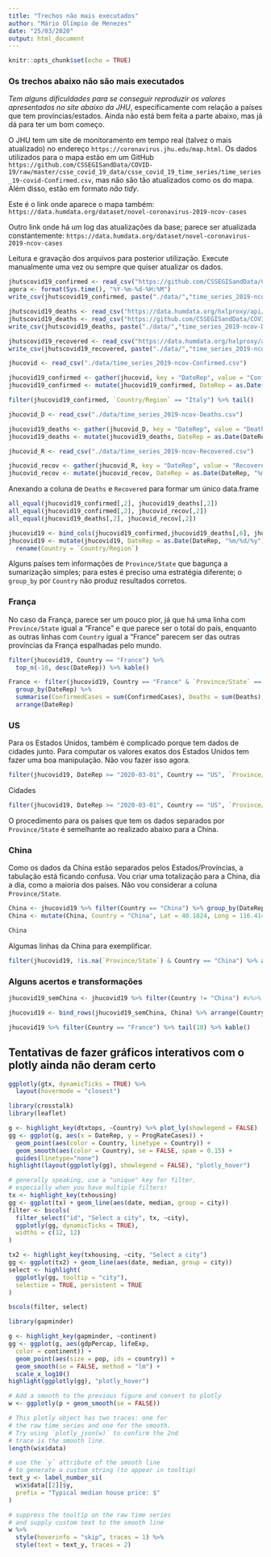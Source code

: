 ```yaml
---
title: "Trechos não mais executados"
author: "Mário Olímpio de Menezes"
date: "25/03/2020"
output: html_document
---
```


```r
knitr::opts_chunk$set(echo = TRUE)
```


### Os trechos abaixo não são mais executados


*Tem alguns dificuldades para se conseguir reproduzir os valores apresentados no site abaixo da JHU*, especificamente com relação a países que tem províncias/estados. Ainda não está bem feita a parte abaixo, mas já dá para ter um bom começo.

O JHU tem um site de monitoramento em tempo real (talvez o mais atualizado) no endereço `https://coronavirus.jhu.edu/map.html`. Os dados utilizados para o mapa estão em um GitHub  `https://github.com/CSSEGISandData/COVID-19/raw/master/csse_covid_19_data/csse_covid_19_time_series/time_series_19-covid-Confirmed.csv`, mas não são tão atualizados como os do mapa. Além disso, estão em formato _não tidy_. 


Este é o link onde aparece o mapa também: `https://data.humdata.org/dataset/novel-coronavirus-2019-ncov-cases`

Outro link onde há um log das atualizações da base; parece ser atualizada constantemente: `https://data.humdata.org/dataset/novel-coronavirus-2019-ncov-cases`


Leitura e gravação dos arquivos para posterior utilização. Execute manualmente uma vez ou sempre que quiser atualizar os dados.

```r
jhutscovid19_confirmed <- read_csv("https://github.com/CSSEGISandData/COVID-19/raw/master/csse_covid_19_data/csse_covid_19_time_series/time_series_covid19_confirmed_global.csv")
agora <- format(Sys.time(), "%Y-%m-%d-%H:%M")
write_csv(jhutscovid19_confirmed, paste("./data/","time_series_2019-ncov-Confirmed.csv", sep=""))

jhutscovid19_deaths <- read_csv("https://data.humdata.org/hxlproxy/api/data-preview.csv?url=https%3A%2F%2Fraw.githubusercontent.com%2FCSSEGISandData%2FCOVID-19%2Fmaster%2Fcsse_covid_19_data%2Fcsse_covid_19_time_series%2Ftime_series_19-covid-Deaths.csv&filename=time_series_2019-ncov-Deaths.csv")
jhutscovid19_deaths <- read_csv("https://github.com/CSSEGISandData/COVID-19/raw/master/csse_covid_19_data/csse_covid_19_time_series/time_series_covid19_deaths_global.csv")
write_csv(jhutscovid19_deaths, paste("./data/","time_series_2019-ncov-Deaths.csv",sep=""))

jhutscovid19_recovered <- read_csv("https://data.humdata.org/hxlproxy/api/data-preview.csv?url=https%3A%2F%2Fraw.githubusercontent.com%2FCSSEGISandData%2FCOVID-19%2Fmaster%2Fcsse_covid_19_data%2Fcsse_covid_19_time_series%2Ftime_series_19-covid-Recovered.csv&filename=time_series_2019-ncov-Recovered.csv")
write_csv(jhutscovid19_recovered, paste("./data/","time_series_2019-ncov-Recovered.csv",sep=""))

```

```r
jhucovid <- read_csv("./data/time_series_2019-ncov-Confirmed.csv")
```

```r
jhucovid19_confirmed <- gather(jhucovid, key = "DateRep", value = "ConfirmedCases", 5:ncol(jhucovid))
jhucovid19_confirmed <- mutate(jhucovid19_confirmed, DateRep = as.Date(DateRep, "%m/%d/%y"))
```

```r
filter(jhucovid19_confirmed, `Country/Region` == "Italy") %>% tail()
```

```r
jhucovid_D <- read_csv("./data/time_series_2019-ncov-Deaths.csv")
```

```r
jhucovid19_deaths <- gather(jhucovid_D, key = "DateRep", value = "Deaths", 5:ncol(jhucovid_D))
jhucovid19_deaths <- mutate(jhucovid19_deaths, DateRep = as.Date(DateRep, "%m/%d/%y"))
```

```r
jhucovid_R <- read_csv("./data/time_series_2019-ncov-Recovered.csv")
```

```r
jhucovid_recov <- gather(jhucovid_R, key = "DateRep", value = "Recovered", 5:ncol(jhucovid_R))
jhucovid_recov <- mutate(jhucovid_recov, DateRep = as.Date(DateRep, "%m/%d/%y"))
```

Anexando a coluna de `Deaths` e `Recovered` para formar um único data.frame

```r
all_equal(jhucovid19_confirmed[,2], jhucovid19_deaths[,2])
all_equal(jhucovid19_confirmed[,2], jhucovid_recov[,2])
all_equal(jhucovid19_deaths[,2], jhucovid_recov[,2])
```

```r
jhucovid19 <- bind_cols(jhucovid19_confirmed,jhucovid19_deaths[,6], jhucovid_recov[,6])
jhucovid19 <- mutate(jhucovid19, DateRep = as.Date(DateRep, "%m/%d/%y"), Month = months(DateRep)) %>% 
  rename(Country = `Country/Region`)
```

Alguns países tem informações de `Province/State` que bagunça a sumarização simples; para estes é preciso uma estratégia diferente; o `group_by` por `Country` não produz resultados corretos. 

### França

No caso da França, parece ser um pouco pior, já que há uma linha com `Province/State` igual a "France" e que parece ser o total do país, enquanto as outras linhas com `Country` igual a "France" parecem ser das outras províncias da França espalhadas pelo mundo.

```r
filter(jhucovid19, Country == "France") %>% 
  top_n(-10, desc(DateRep)) %>% kable()
```

```r
France <- filter(jhucovid19, Country == "France" & `Province/State` == "France") %>%
  group_by(DateRep) %>% 
  summarise(ConfirmedCases = sum(ConfirmedCases), Deaths = sum(Deaths), Recovered = sum(Recovered)) %>% 
  arrange(DateRep)
```


### US

Para os Estados Unidos, também é complicado porque tem dados de cidades junto. Para computar os valores exatos dos Estados Unidos tem fazer uma boa manipulação. Não vou fazer isso agora.

```r
filter(jhucovid19, DateRep >= "2020-03-01", Country == "US", `Province/State` %in% c("Washington","California","Texas","Michigan")) %>% tail(20) %>% kable()
```

Cidades

```r
filter(jhucovid19, DateRep >= "2020-03-01", Country == "US", `Province/State` %in% c("Monmouth, NJ", "Union, NJ", "Philadelphia, PA")) %>% kable()
```

O procedimento para os países que tem os dados separados por `Province/State` é semelhante ao realizado abaixo para a China.

### China

Como os dados da China estão separados pelos Estados/Províncias, a tabulação está ficando confusa. Vou criar uma totalização para a China, dia a dia, como a maioria dos países. Não vou considerar a coluna `Province/State`.

```r
China <- jhucovid19 %>% filter(Country == "China") %>% group_by(DateRep) %>% summarise(ConfirmedCases = sum(ConfirmedCases), Deaths = sum(Deaths), Recovered = sum(Recovered)) %>% arrange(DateRep)
China <- mutate(China, Country = "China", Lat = 40.1824, Long = 116.4142, Month = months(DateRep))
```

```r
China
```


Algumas linhas da China para exemplificar.
```r
filter(jhucovid19, !is.na(`Province/State`) & Country == "China") %>% arrange(`Province/State`, DateRep) %>% group_by(`Province/State`) %>% top_n(-3, desc(DateRep)) %>% kable()
```


### Alguns acertos e transformações

```r
jhucovid19_semChina <- jhucovid19 %>% filter(Country != "China") #v%>% select(-`Province/State`)
```

```r
jhucovid19 <- bind_rows(jhucovid19_semChina, China) %>% arrange(Country, DateRep)
```

```r
jhucovid19 %>% filter(Country == "France") %>% tail(10) %>% kable()
```

## Tentativas de fazer gráficos interativos com o plotly ainda não deram certo

```r
ggplotly(gtx, dynamicTicks = TRUE) %>%
  layout(hovermode = "closest")
```

```r
library(crosstalk)
library(leaflet)
```

```r
g <- highlight_key(dtxtops, ~Country) %>% plot_ly(showlegend = FALSE)
gg <- ggplot(g, aes(x = DateRep, y = ProgRateCases)) +  
  geom_point(aes(color = Country, linetype = Country)) +
  geom_smooth(aes(color = Country), se = FALSE, spam = 0.15) +
  guides(linetype="none")
highlight(layout(ggplotly(gg), showlegend = FALSE), "plotly_hover")
```


```r
# generally speaking, use a "unique" key for filter, 
# especially when you have multiple filters!
tx <- highlight_key(txhousing)
gg <- ggplot(tx) + geom_line(aes(date, median, group = city))
filter <- bscols(
  filter_select("id", "Select a city", tx, ~city),
  ggplotly(gg, dynamicTicks = TRUE),
  widths = c(12, 12)
)

tx2 <- highlight_key(txhousing, ~city, "Select a city")
gg <- ggplot(tx2) + geom_line(aes(date, median, group = city))
select <- highlight(
  ggplotly(gg, tooltip = "city"), 
  selectize = TRUE, persistent = TRUE
)

bscols(filter, select)
```

```r
library(gapminder)
```

```r
g <- highlight_key(gapminder, ~continent)
gg <- ggplot(g, aes(gdpPercap, lifeExp, 
  color = continent)) +
  geom_point(aes(size = pop, ids = country)) +
  geom_smooth(se = FALSE, method = "lm") +
  scale_x_log10()
highlight(ggplotly(gg), "plotly_hover")
```

```r
# Add a smooth to the previous figure and convert to plotly
w <- ggplotly(p + geom_smooth(se = FALSE))

# This plotly object has two traces: one for
# the raw time series and one for the smooth. 
# Try using `plotly_json(w)` to confirm the 2nd
# trace is the smooth line.
length(w$x$data)

# use the `y` attribute of the smooth line 
# to generate a custom string (to appear in tooltip)
text_y <- label_number_si(
  w$x$data[[2]]$y, 
  prefix = "Typical median house price: $"
)

# suppress the tooltip on the raw time series 
# and supply custom text to the smooth line
w %>%
  style(hoverinfo = "skip", traces = 1) %>%
  style(text = text_y, traces = 2)
```


